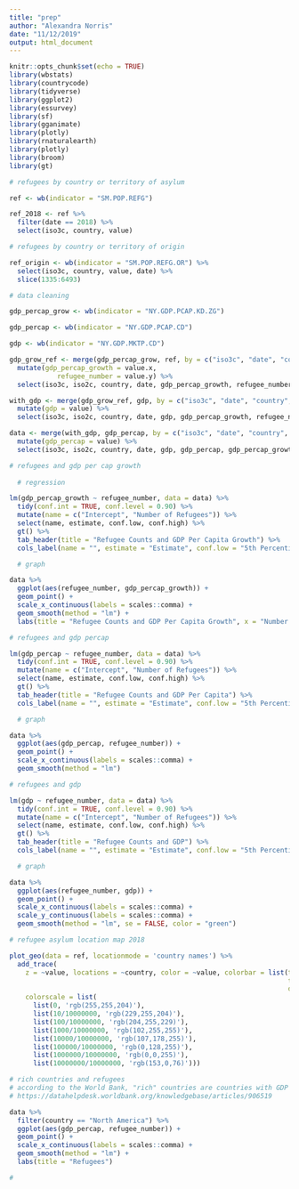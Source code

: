 ```yaml
---
title: "prep"
author: "Alexandra Norris"
date: "11/12/2019"
output: html_document
---
```


```r

knitr::opts_chunk$set(echo = TRUE)
library(wbstats)
library(countrycode)
library(tidyverse)
library(ggplot2)
library(essurvey)
library(sf)
library(gganimate)
library(plotly)
library(rnaturalearth)
library(plotly)
library(broom)
library(gt)

```


```r

# refugees by country or territory of asylum

ref <- wb(indicator = "SM.POP.REFG")

ref_2018 <- ref %>%
  filter(date == 2018) %>%
  select(iso3c, country, value)

```

```r
# refugees by country or territory of origin

ref_origin <- wb(indicator = "SM.POP.REFG.OR") %>%
  select(iso3c, country, value, date) %>%
  slice(1335:6493)

```


```r

# data cleaning

gdp_percap_grow <- wb(indicator = "NY.GDP.PCAP.KD.ZG")

gdp_percap <- wb(indicator = "NY.GDP.PCAP.CD")

gdp <- wb(indicator = "NY.GDP.MKTP.CD")

gdp_grow_ref <- merge(gdp_percap_grow, ref, by = c("iso3c", "date", "country", "iso2c")) %>%
  mutate(gdp_percap_growth = value.x,
            refugee_number = value.y) %>%
  select(iso3c, iso2c, country, date, gdp_percap_growth, refugee_number)

with_gdp <- merge(gdp_grow_ref, gdp, by = c("iso3c", "date", "country", "iso2c")) %>%
  mutate(gdp = value) %>%
  select(iso3c, iso2c, country, date, gdp, gdp_percap_growth, refugee_number)

data <- merge(with_gdp, gdp_percap, by = c("iso3c", "date", "country", "iso2c")) %>%
  mutate(gdp_percap = value) %>%
  select(iso3c, iso2c, country, date, gdp, gdp_percap, gdp_percap_growth, refugee_number)

# refugees and gdp per cap growth 
  
  # regression

lm(gdp_percap_growth ~ refugee_number, data = data) %>%
  tidy(conf.int = TRUE, conf.level = 0.90) %>%
  mutate(name = c("Intercept", "Number of Refugees")) %>%
  select(name, estimate, conf.low, conf.high) %>%
  gt() %>%
  tab_header(title = "Refugee Counts and GDP Per Capita Growth") %>%
  cols_label(name = "", estimate = "Estimate", conf.low = "5th Percentile", conf.high = "95th Percentile")

  # graph

data %>%
  ggplot(aes(refugee_number, gdp_percap_growth)) +
  geom_point() +
  scale_x_continuous(labels = scales::comma) +
  geom_smooth(method = "lm") +
  labs(title = "Refugee Counts and GDP Per Capita Growth", x = "Number of Refugees", y = "GDP Percapita Growth Rate")

# refugees and gdp percap

lm(gdp_percap ~ refugee_number, data = data) %>%
  tidy(conf.int = TRUE, conf.level = 0.90) %>%
  mutate(name = c("Intercept", "Number of Refugees")) %>%
  select(name, estimate, conf.low, conf.high) %>%
  gt() %>%
  tab_header(title = "Refugee Counts and GDP Per Capita") %>%
  cols_label(name = "", estimate = "Estimate", conf.low = "5th Percentile", conf.high = "95th Percentile")

  # graph

data %>%
  ggplot(aes(gdp_percap, refugee_number)) +
  geom_point() +
  scale_x_continuous(labels = scales::comma) +
  geom_smooth(method = "lm")

# refugees and gdp

lm(gdp ~ refugee_number, data = data) %>%
  tidy(conf.int = TRUE, conf.level = 0.90) %>%
  mutate(name = c("Intercept", "Number of Refugees")) %>%
  select(name, estimate, conf.low, conf.high) %>%
  gt() %>%
  tab_header(title = "Refugee Counts and GDP") %>%
  cols_label(name = "", estimate = "Estimate", conf.low = "5th Percentile", conf.high = "95th Percentile")

  # graph

data %>%
  ggplot(aes(refugee_number, gdp)) + 
  geom_point() + 
  scale_x_continuous(labels = scales::comma) +
  scale_y_continuous(labels = scales::comma) +
  geom_smooth(method = "lm", se = FALSE, color = "green")

```

```r
# refugee asylum location map 2018

plot_geo(data = ref, locationmode = 'country names') %>%
  add_trace(
    z = ~value, locations = ~country, color = ~value, colorbar = list(tick0 = 0,
                                                                      tickmode = "log",
                                                                      dtick =1000000),
    colorscale = list(
      list(0, 'rgb(255,255,204)'),
      list(10/10000000, 'rgb(229,255,204)'),
      list(100/10000000, 'rgb(204,255,229)'),
      list(1000/10000000, 'rgb(102,255,255)'),
      list(10000/10000000, 'rgb(107,178,255)'),
      list(100000/10000000, 'rgb(0,128,255)'),
      list(1000000/10000000, 'rgb(0,0,255)'),
      list(10000000/10000000, 'rgb(153,0,76)')))

```

```r

# rich countries and refugees
# according to the World Bank, "rich" countries are countries with GDP Per Cap >= $12,376
# https://datahelpdesk.worldbank.org/knowledgebase/articles/906519

data %>%
  filter(country == "North America") %>%
  ggplot(aes(gdp_percap, refugee_number)) +
  geom_point() +
  scale_x_continuous(labels = scales::comma) +
  geom_smooth(method = "lm") +
  labs(title = "Refugees")

# 
  
```


